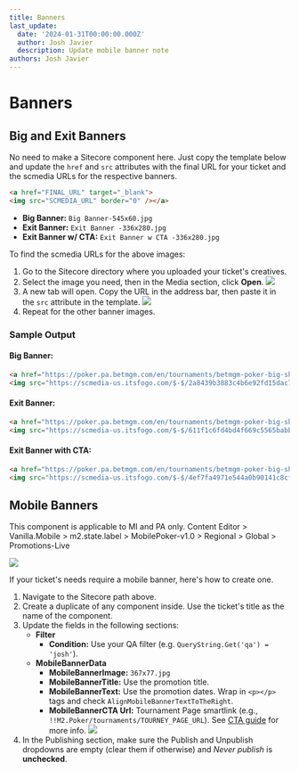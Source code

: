 ```yaml
---
title: Banners
last_update:
  date: '2024-01-31T00:00:00.000Z'
  author: Josh Javier
  description: Update mobile banner note
authors: Josh Javier
---
```


# Banners

## Big and Exit Banners

No need to make a Sitecore component here. Just copy the template below and update the `href` and `src` attributes with the final URL for your ticket and the scmedia URLs for the respective banners.

```html
<a href="FINAL_URL" target="_blank">
<img src="SCMEDIA_URL" border="0" /></a>
```

* **Big Banner:** `Big Banner-545x60.jpg`
* **Exit Banner:** `Exit Banner -336x280.jpg`
* **Exit Banner w/ CTA:** `Exit Banner w CTA -336x280.jpg`

To find the scmedia URLs for the above images:

1. Go to the Sitecore directory where you uploaded your ticket's creatives.
2. Select the image you need, then in the Media section, click **Open**.
   ![](/img/builds/poker-banners/scmedia-url-1.png)
3. A new tab will open. Copy the URL in the address bar, then paste it in the `src` attribute in the template.
   ![](/img/builds/poker-banners/scmedia-url-2.png)
4. Repeat for the other banner images.

### Sample Output

#### Big Banner:

```html
<a href="https://poker.pa.betmgm.com/en/tournaments/betmgm-poker-big-shots" target="_blank">
<img src="https://scmedia-us.itsfogo.com/$-$/2a8439b3883c4b6e92fd15dac7a6a8f2.jpg" border="0" /></a>
```

#### Exit Banner:

```html
<a href="https://poker.pa.betmgm.com/en/tournaments/betmgm-poker-big-shots" target="_blank">
<img src="https://scmedia-us.itsfogo.com/$-$/611f1c6fd4bd4f669c5565babb34477d.jpg" border="0" /></a>
```

#### Exit Banner with CTA:

```html
<a href="https://poker.pa.betmgm.com/en/tournaments/betmgm-poker-big-shots" target="_blank">
<img src="https://scmedia-us.itsfogo.com/$-$/4ef7fa4971e544a0b90141c8cfc1d445.jpg" border="0" /></a>
```

## Mobile Banners

<Admonition type="note" title="Note">
  This component is applicable to MI and PA only.
</Admonition>

<Admonition type="info" title="Sitecore path">
  Content Editor > Vanilla.Mobile > m2.state.label > MobilePoker-v1.0 > Regional > Global > Promotions-Live

  ![](/img/builds/poker-banners/mobile-banner-path.png)
</Admonition>

If your ticket's needs require a mobile banner, here's how to create one.

1. Navigate to the Sitecore path above.
2. Create a duplicate of any component inside. Use the ticket's title as the name of the component.
3. Update the fields in the following sections:
   * **Filter**
     * **Condition:** Use your QA filter (e.g. `QueryString.Get('qa') = 'josh'`).
   * **MobileBannerData**
     * **MobileBannerImage:** `367x77.jpg`
     * **MobileBannerTitle:** Use the promotion title.
     * **MobileBannerText:** Use the promotion dates. Wrap in `<p></p>` tags and check `AlignMobileBannerTextToTheRight`.
     * **MobileBannerCTA Url:** Tournament Page smartlink (e.g., `!!M2.Poker/tournaments/TOURNEY_PAGE_URL`). See [CTA guide](cta.mdx) for more info.
       ![](/img/builds/poker-banners/mobile-banner-data.png)
4. In the Publishing section, make sure the Publish and Unpublish dropdowns are empty (clear them if otherwise) and *Never publish* is **unchecked**.
